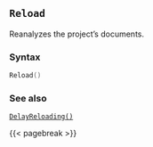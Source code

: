 ## `Reload` {#batch-reload}

Reanalyzes the project's documents.

### Syntax {-}

``` .lua
Reload()
```

### See also {-}

[`DelayReloading()`](#batch-delayreloading)

{{< pagebreak >}}
